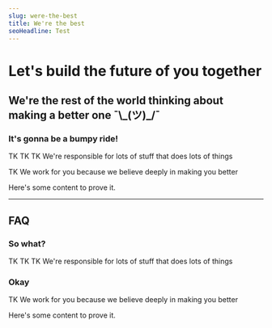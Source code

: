 ```yaml
---
slug: were-the-best
title: We're the best
seoHeadline: Test
---
```

# Let's build the future of you together
## We're the rest of the world thinking about making a better one ¯\\\_(ツ)_/¯
### It's gonna be a bumpy ride!

TK TK TK
We're responsible for lots of stuff that does lots of things

TK We work for you because we believe deeply in making you better

Here's some content to prove it.

---

## FAQ
### So what?
TK TK TK
We're responsible for lots of stuff that does lots of things

### Okay
TK We work for you because we believe deeply in making you better

Here's some content to prove it.